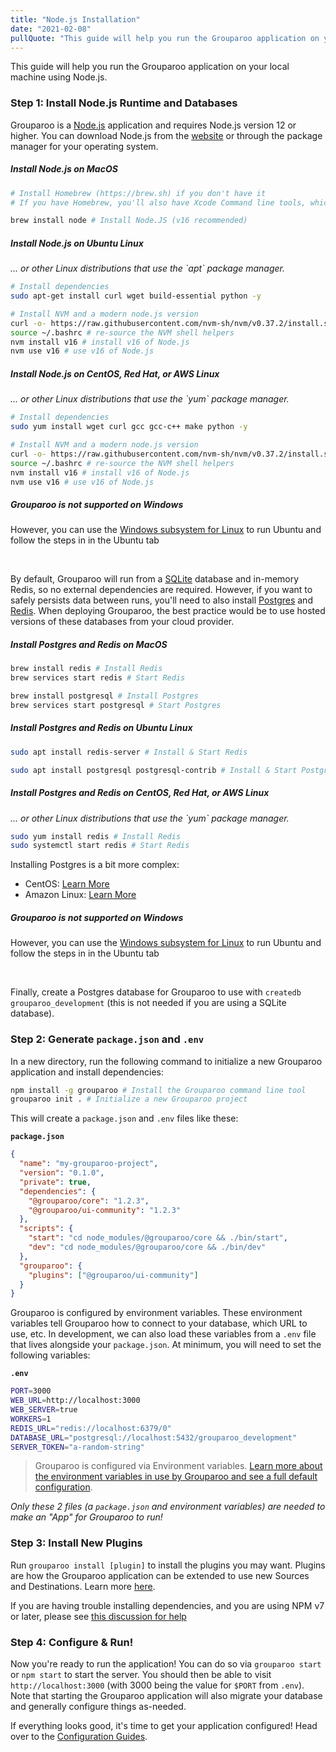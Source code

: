 ```yaml
---
title: "Node.js Installation"
date: "2021-02-08"
pullQuote: "This guide will help you run the Grouparoo application on your local machine using Node.js."
---
```


This guide will help you run the Grouparoo application on your local machine using Node.js.

### Step 1: Install Node.js Runtime and Databases

Grouparoo is a [Node.js](https://nodejs.org/) application and requires Node.js version 12 or higher. You can download Node.js from the [website](https://nodejs.org/) or through the package manager for your operating system.

<!-- prettier-ignore -->
<Tabs defaultActiveKey="MacOS">
<Tab
  key="MacOS"
  eventKey="MacOS"
  title="MacOS"
  style={{ padding: "1rem" }}
>
<h5>Install Node.js on MacOS</h5>

```bash
# Install Homebrew (https://brew.sh) if you don't have it
# If you have Homebrew, you'll also have Xcode Command line tools, which are needed (`sudo xcode-select --install`)

brew install node # Install Node.JS (v16 recommended)
```

</Tab>
<Tab
  key="Linux - Ubuntu"
  eventKey="Linux - Ubuntu"
  title="Linux - Ubuntu"
  style={{ padding: "1rem" }}
>
<h5>Install Node.js on Ubuntu Linux</h5>
<em>... or other Linux distributions that use the `apt` package manager.</em>

```bash
# Install dependencies
sudo apt-get install curl wget build-essential python -y

# Install NVM and a modern node.js version
curl -o- https://raw.githubusercontent.com/nvm-sh/nvm/v0.37.2/install.sh | bash # https://github.com/nvm-sh/nvm to learn more
source ~/.bashrc # re-source the NVM shell helpers
nvm install v16 # install v16 of Node.js
nvm use v16 # use v16 of Node.js
```

</Tab>
<Tab
  key="Linux - CentOS/Red Hat/AWS Linux"
  eventKey="Linux - CentOS/Red Hat/AWS Linux"
  title="Linux - CentOS, Red Hat, and AWS Linux"
  style={{ padding: "1rem" }}
>
<h5>Install Node.js on CentOS, Red Hat, or AWS Linux</h5>
<em>... or other Linux distributions that use the `yum` package manager.</em>

```bash
# Install dependencies
sudo yum install wget curl gcc gcc-c++ make python -y

# Install NVM and a modern node.js version
curl -o- https://raw.githubusercontent.com/nvm-sh/nvm/v0.37.2/install.sh | bash # https://github.com/nvm-sh/nvm to learn more
source ~/.bashrc # re-source the NVM shell helpers
nvm install v16 # install v16 of Node.js
nvm use v16 # use v16 of Node.js
```

</Tab>
<Tab
  key="Windows"
  eventKey="Windows"
  title="Windows"
  style={{ padding: "1rem" }}
>
<h5>Grouparoo is not supported on Windows</h5>
<p>However, you can use the <a target="_blank" rel="nofollow noopener noreferrer" href="https://docs.microsoft.com/en-us/windows/wsl/install-win10">Windows subsystem for Linux</a> to run Ubuntu and follow the steps in in the Ubuntu tab</p>
</Tab>
</Tabs>

<br />

By default, Grouparoo will run from a [SQLite](https://www.sqlite.org/index.html) database and in-memory Redis, so no external dependencies are required. However, if you want to safely persists data between runs, you'll need to also install [Postgres](https://www.postgresql.org/) and [Redis](https://redis.io/). When deploying Grouparoo, the best practice would be to use hosted versions of these databases from your cloud provider.

<!-- prettier-ignore -->
<Tabs defaultActiveKey="MacOS">
<Tab
  key="MacOS"
  eventKey="MacOS"
  title="MacOS"
  style={{ padding: "1rem" }}
>
<h5>Install Postgres and Redis on MacOS</h5>

```bash
brew install redis # Install Redis
brew services start redis # Start Redis

brew install postgresql # Install Postgres
brew services start postgresql # Start Postgres
```

</Tab>
<Tab
  key="Linux - Ubuntu"
  eventKey="Linux - Ubuntu"
  title="Linux - Ubuntu"
  style={{ padding: "1rem" }}
>
<h5>Install Postgres and Redis on Ubuntu Linux</h5>

```bash
sudo apt install redis-server # Install & Start Redis

sudo apt install postgresql postgresql-contrib # Install & Start Postgres
```

</Tab>
<Tab
  key="Linux - CentOS/Red Hat/AWS Linux"
  eventKey="Linux - CentOS/Red Hat/AWS Linux"
  title="Linux - CentOS, Red Hat, and AWS Linux"
  style={{ padding: "1rem" }}
>
<h5>Install Postgres and Redis on CentOS, Red Hat, or AWS Linux</h5>
<em>... or other Linux distributions that use the `yum` package manager.</em>

```bash
sudo yum install redis # Install Redis
sudo systemctl start redis # Start Redis
```

Installing Postgres is a bit more complex:

- CentOS: [Learn More](https://www.digitalocean.com/community/tutorials/how-to-install-and-use-postgresql-on-centos-7)
- Amazon Linux: [Learn More](https://techviewleo.com/install-postgresql-12-on-amazon-linux/)

</Tab>
<Tab
  key="Windows"
  eventKey="Windows"
  title="Windows"
  style={{ padding: "1rem" }}
>
<h5>Grouparoo is not supported on Windows</h5>
<p>However, you can use the <a target="_blank" rel="nofollow noopener noreferrer" href="https://docs.microsoft.com/en-us/windows/wsl/install-win10">Windows subsystem for Linux</a> to run Ubuntu and follow the steps in in the Ubuntu tab</p>
</Tab>
</Tabs>
<br />

Finally, create a Postgres database for Grouparoo to use with `createdb grouparoo_development` (this is not needed if you are using a SQLite database).

### Step 2: Generate `package.json` and `.env`

In a new directory, run the following command to initialize a new Grouparoo application and install dependencies:

```bash
npm install -g grouparoo # Install the Grouparoo command line tool
grouparoo init . # Initialize a new Grouparoo project
```

This will create a `package.json` and `.env` files like these:

**`package.json`**

```json
{
  "name": "my-grouparoo-project",
  "version": "0.1.0",
  "private": true,
  "dependencies": {
    "@grouparoo/core": "1.2.3",
    "@grouparoo/ui-community": "1.2.3"
  },
  "scripts": {
    "start": "cd node_modules/@grouparoo/core && ./bin/start",
    "dev": "cd node_modules/@grouparoo/core && ./bin/dev"
  },
  "grouparoo": {
    "plugins": ["@grouparoo/ui-community"]
  }
}
```

Grouparoo is configured by environment variables. These environment variables tell Grouparoo how to connect to your database, which URL to use, etc. In development, we can also load these variables from a `.env` file that lives alongside your `package.json`. At minimum, you will need to set the following variables:

**`.env`**

```bash
PORT=3000
WEB_URL=http://localhost:3000
WEB_SERVER=true
WORKERS=1
REDIS_URL="redis://localhost:6379/0"
DATABASE_URL="postgresql://localhost:5432/grouparoo_development"
SERVER_TOKEN="a-random-string"
```

> Grouparoo is configured via Environment variables.
> [Learn more about the environment variables in use by Grouparoo and see a full default configuration](/docs/support/environment).

_Only these 2 files (a `package.json` and environment variables) are needed to make an "App" for Grouparoo to run!_

### Step 3: Install New Plugins

Run `grouparoo install [plugin]` to install the plugins you may want. Plugins are how the Grouparoo application can be extended to use new Sources and Destinations. Learn more [here](/docs/installation/plugins).

If you are having trouble installing dependencies, and you are using NPM v7 or later, please see [this discussion for help](https://github.com/grouparoo/grouparoo/discussions/1270)

### Step 4: Configure & Run!

Now you're ready to run the application! You can do so via `grouparoo start` or `npm start` to start the server. You should then be able to visit `http://localhost:3000` (with 3000 being the value for `$PORT` from `.env`). Note that starting the Grouparoo application will also migrate your database and generally configure things as-needed.

If everything looks good, it's time to get your application configured! Head over to the [Configuration Guides](/docs/config).
